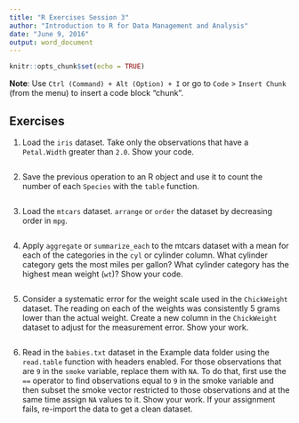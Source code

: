 ```yaml
---
title: "R Exercises Session 3"
author: "Introduction to R for Data Management and Analysis"
date: "June 9, 2016"
output: word_document
---
```


```r
knitr::opts_chunk$set(echo = TRUE)
```

**Note**: Use `Ctrl (Command) + Alt (Option) + I` or go to `Code` >
`Insert Chunk` (from the menu) to insert a code block "chunk". 

## Exercises

1. Load the `iris` dataset. Take only the observations that have a `Petal.Width`
greater than `2.0`.
Show your code. 

```r

```

2. Save the previous operation to an R object and use it to count the number of
each `Species` with the `table` function.

```r

```

3. Load the `mtcars` dataset. `arrange` or `order` the dataset by decreasing
order in `mpg`.

```r

```

4. Apply `aggregate` or `summarize_each` to the mtcars dataset with a mean for
each of the categories in the `cyl` or cylinder column. What cylinder category
gets the most miles per gallon? What cylinder category has the highest mean
weight (`wt`)? Show your code.

```r

```

5. Consider a systematic error for the weight scale used in the `ChickWeight`
dataset. The reading on each of the weights was consistently 5 grams lower than
the actual weight. Create a new column in the `ChickWeight` dataset to adjust
for the measurement error. Show your work.

```r

```

6. Read in the `babies.txt` dataset in the Example data folder using the
`read.table` function with headers enabled. For those observations that are `9`
in the `smoke` variable, replace them with `NA`. To do that, first use the `==`
operator to find observations equal to `9` in the smoke variable and then subset
the smoke vector restricted to those observations and at the same time assign
`NA` values to it. Show your work. If your assignment fails, re-import the data
to get a clean dataset.

```r

```

